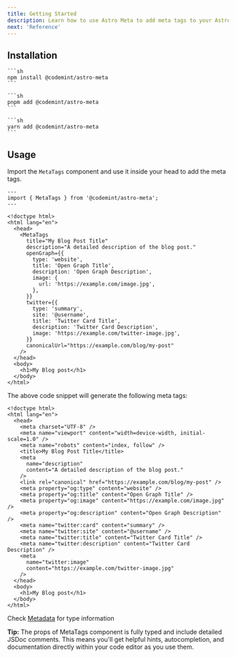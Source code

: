 ```yaml
---
title: Getting Started
description: Learn how to use Astro Meta to add meta tags to your Astro site.
next: 'Reference'
---
```



<Analytics />

## Installation

<Tabs>
  <TabItem label="npm">

    ```sh
    npm install @codemint/astro-meta
    ```

  </TabItem>
  <TabItem label="pnpm">

    ```sh
    pnpm add @codemint/astro-meta
    ```

  </TabItem>
  <TabItem label="yarn">

    ```sh
    yarn add @codemint/astro-meta
    ```

  </TabItem>
</Tabs>

## Usage

Import the `MetaTags` component and use it inside your head to add the meta tags.

```astro ins={2, 8-27}
---
import { MetaTags } from '@codemint/astro-meta';
---

<!doctype html>
<html lang="en">
  <head>
    <MetaTags
      title="My Blog Post Title"
      description="A detailed description of the blog post."
      openGraph={{
        type: 'website',
        title: 'Open Graph Title',
        description: 'Open Graph Description',
        image: {
          url: 'https://example.com/image.jpg',
        },
      }}
      twitter={{
        type: 'summary',
        site: '@username',
        title: 'Twitter Card Title',
        description: 'Twitter Card Description',
        image: 'https://example.com/twitter-image.jpg',
      }}
      canonicalUrl="https://example.com/blog/my-post"
    />
  </head>
  <body>
    <h1>My Blog post</h1>
  </body>
</html>
```

The above code snippet will generate the following meta tags:

```astro ins={4-24}
<!doctype html>
<html lang="en">
  <head>
    <meta charset="UTF-8" />
    <meta name="viewport" content="width=device-width, initial-scale=1.0" />
    <meta name="robots" content="index, follow" />
    <title>My Blog Post Title</title>
    <meta
      name="description"
      content="A detailed description of the blog post."
    />
    <link rel="canonical" href="https://example.com/blog/my-post" />
    <meta property="og:type" content="website" />
    <meta property="og:title" content="Open Graph Title" />
    <meta property="og:image" content="https://example.com/image.jpg" />
    <meta property="og:description" content="Open Graph Description" />
    <meta name="twitter:card" content="summary" />
    <meta name="twitter:site" content="@username" />
    <meta name="twitter:title" content="Twitter Card Title" />
    <meta name="twitter:description" content="Twitter Card Description" />
    <meta
      name="twitter:image"
      content="https://example.com/twitter-image.jpg"
    />
  </head>
  <body>
    <h1>My Blog post</h1>
  </body>
</html>
```

Check [Metadata](/api/type-aliases/metadata/) for type information

**Tip:** The props of MetaTags component is fully typed and include detailed JSDoc comments. This means you'll get helpful hints, autocompletion, and documentation directly within your code editor as you use them.
